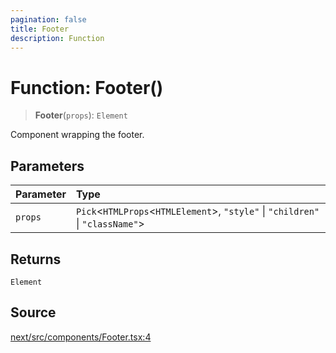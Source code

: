 ```yaml
---
pagination: false
title: Footer
description: Function
---
```


# Function: Footer()

> **Footer**(`props`): `Element`

Component wrapping the footer.

## Parameters

| Parameter | Type |
| :------ | :------ |
| `props` | `Pick`\<`HTMLProps`\<`HTMLElement`\>, `"style"` \| `"children"` \| `"className"`\> |

## Returns

`Element`

## Source

[next/src/components/Footer.tsx:4](https://github.com/gpbl/react-day-picker/blob/575f9be39/next/src/components/Footer.tsx#L4)
